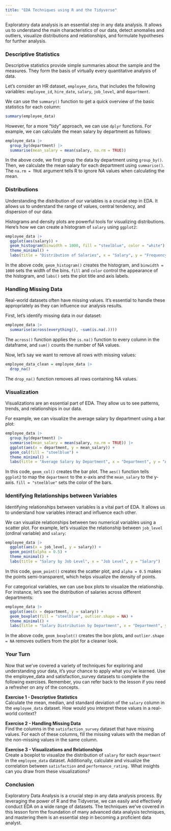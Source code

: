 ```yaml
---
title: "EDA Techniques using R and the Tidyverse"
---
```


Exploratory data analysis is an essential step in any data analysis. It allows us to understand the main characteristics of our data, detect anomalies and outliers, visualize distributions and relationships, and formulate hypotheses for further analysis.  

### Descriptive Statistics

Descriptive statistics provide simple summaries about the sample and the measures. They form the basis of virtually every quantitative analysis of data.  

Let's consider an HR dataset, `employee_data`, that includes the following variables: `employee_id`, `hire_date`, `salary`, `job_level`, and `department`.  

We can use the `summary()` function to get a quick overview of the basic statistics for each column:  

```r
summary(employee_data)
```

However, for a more "tidy" approach, we can use `dplyr` functions. For example, we can calculate the mean salary by department as follows:  

```r
employee_data |> 
  group_by(department) |> 
  summarise(mean_salary = mean(salary, na.rm = TRUE))
```

In the above code, we first group the data by department using `group_by()`. Then, we calculate the mean salary for each department using `summarise()`. The `na.rm = TRUE` argument tells R to ignore NA values when calculating the mean.  


### Distributions

Understanding the distribution of our variables is a crucial step in EDA. It allows us to understand the range of values, central tendency, and dispersion of our data.  

Histograms and density plots are powerful tools for visualizing distributions. Here's how we can create a histogram of `salary` using `ggplot2`:  

```r
employee_data |> 
  ggplot(aes(salary)) +
  geom_histogram(binwidth = 1000, fill = "steelblue", color = "white") +
  theme_minimal() +
  labs(title = "Distribution of Salaries", x = "Salary", y = "Frequency")
```

In the above code, `geom_histogram()` creates the histogram, and `binwidth = 1000` sets the width of the bins. `fill` and `color` control the appearance of the histogram, and `labs()` sets the plot title and axis labels.  


### Handling Missing Data

Real-world datasets often have missing values. It's essential to handle these appropriately as they can influence our analysis results.  

First, let's identify missing data in our dataset:  

```r
employee_data |> 
  summarise(across(everything(), ~sum(is.na(.))))
```

The `across()` function applies the `is.na()` function to every column in the dataframe, and `sum()` counts the number of NA values.  

Now, let's say we want to remove all rows with missing values:  

```r
employee_data_clean = employee_data |> 
  drop_na()
```

The `drop_na()` function removes all rows containing NA values.  


### Visualization

Visualizations are an essential part of EDA. They allow us to see patterns, trends, and relationships in our data.  

For example, we can visualize the average salary by department using a bar plot:  

```r
employee_data |> 
  group_by(department) |> 
  summarise(mean_salary = mean(salary, na.rm = TRUE)) |> 
  ggplot(aes(x = department, y = mean_salary)) +
  geom_col(fill = "steelblue") +
  theme_minimal() +
  labs(title = "Average Salary by Department", x = "Department", y = "Average Salary")

```

In this code, `geom_col()` creates the bar plot. The `aes()` function tells `ggplot2` to map the `department` to the x-axis and the `mean_salary` to the y-axis. `fill = "steelblue"` sets the color of the bars.  


### Identifying Relationships between Variables

Identifying relationships between variables is a vital part of EDA. It allows us to understand how variables interact and influence each other.  

We can visualize relationships between two numerical variables using a scatter plot. For example, let's visualize the relationship between `job_level` (ordinal variable) and `salary`:  

```r
employee_data |> 
  ggplot(aes(x = job_level, y = salary)) +
  geom_point(alpha = 0.5) +
  theme_minimal() +
  labs(title = "Salary by Job Level", x = "Job Level", y = "Salary")

```

In this code, `geom_point()` creates the scatter plot, and `alpha = 0.5` makes the points semi-transparent, which helps visualize the density of points.  

For categorical variables, we can use box plots to visualize the relationship. For instance, let's see the distribution of salaries across different departments:  

```r
employee_data |> 
  ggplot(aes(x = department, y = salary)) +
  geom_boxplot(fill = "steelblue", outlier.shape = NA) +
  theme_minimal() +
  labs(title = "Salary Distribution by Department", x = "Department", y = "Salary")

```

In the above code, `geom_boxplot()` creates the box plots, and `outlier.shape = NA` removes outliers from the plot for a cleaner look.  


### Your Turn

Now that we've covered a variety of techniques for exploring and understanding your data, it's your chance to apply what you've learned. Use the employee_data and satisfaction_survey datasets to complete the following exercises. Remember, you can refer back to the lesson if you need a refresher on any of the concepts.  

**Exercise 1 - Descriptive Statistics**  
Calculate the mean, median, and standard deviation of the `salary` column in the `employee_data` dataset. How would you interpret these values in a real-world context?  

**Exercise 2 - Handling Missing Data**  
Find the columns in the `satisfaction_survey` dataset that have missing values. For each of these columns, fill the missing values with the median of the non-missing values in the same column.

**Exercise 3 - Visualizations and Relationships**  
Create a boxplot to visualize the distribution of `salary` for each `department` in the `employee_data` dataset. Additionally, calculate and visualize the correlation between `satisfaction` and `performance_rating.` What insights can you draw from these visualizations?  



### Conclusion

Exploratory Data Analysis is a crucial step in any data analysis process. By leveraging the power of R and the Tidyverse, we can easily and effectively conduct EDA on a wide range of datasets. The techniques we've covered in this lesson form the foundation of many advanced data analysis techniques, and mastering them is an essential step in becoming a proficient data analyst.




